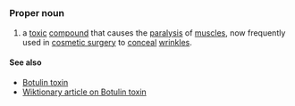 =={{En}}==
===Proper noun===
# a [[toxic]] [[compound]] that causes the [[paralysis]] of [[muscle]]s, now frequently used in [[cosmetic surgery]] to [[conceal]] [[wrinkle]]s.

====See also====
* [[Botulin toxin]]
*[[w:Botulin toxinox|Wiktionary article on Botulin toxin]]